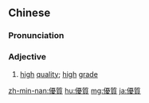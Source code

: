{{also|优质}}
==Chinese==
{{zh-forms|s=优质}}

===Pronunciation===
{{zh-pron
|m=yōu质
|c=jau1 zat1
|mn=iu-chit
|cat=a
}}

===Adjective===
{{zh-adj}}

# [[high]] [[quality]]; [[high]] [[grade]]
#: {{zh-x|優質 產品|'''quality''' product}}
#: {{zh-x|優質 服務|'''quality''' service}}

{{zh-cat|Advanced}}

[[zh-min-nan:優質]]
[[hu:優質]]
[[mg:優質]]
[[ja:優質]]